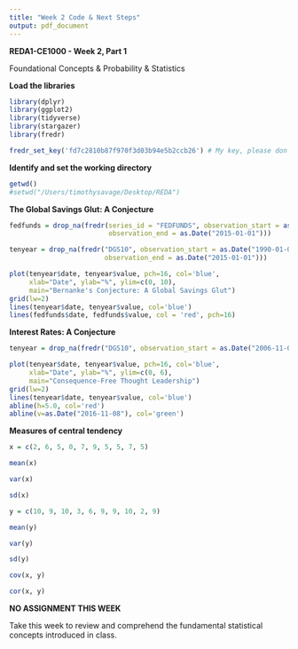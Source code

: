 ```yaml
---
title: "Week 2 Code & Next Steps"
output: pdf_document
---
```


**REDA1-CE1000 - Week 2, Part 1**  

Foundational Concepts & Probability & Statistics

**Load the libraries**

```r
library(dplyr)
library(ggplot2)
library(tidyverse)
library(stargazer)
library(fredr)
```

```r
fredr_set_key('fd7c2810b87f970f3d03b94e5b2ccb26') # My key, please don't abuse.
```


**Identify and set the working directory**

```r
getwd() 
#setwd("/Users/timothysavage/Desktop/REDA")
```


**The Global Savings Glut: A Conjecture**

```r
fedfunds = drop_na(fredr(series_id = "FEDFUNDS", observation_start = as.Date("1990-01-01"), 
                         observation_end = as.Date("2015-01-01")))
```

```r
tenyear = drop_na(fredr("DGS10", observation_start = as.Date("1990-01-01"), 
                        observation_end = as.Date("2015-01-01")))
```

```r
plot(tenyear$date, tenyear$value, pch=16, col='blue',
     xlab="Date", ylab="%", ylim=c(0, 10),
     main="Bernanke's Conjecture: A Global Savings Glut")
grid(lw=2)
lines(tenyear$date, tenyear$value, col='blue')
lines(fedfunds$date, fedfunds$value, col = 'red', pch=16)
```


**Interest Rates: A Conjecture**

```r
tenyear = drop_na(fredr("DGS10", observation_start = as.Date("2006-11-08")))
```

```r
plot(tenyear$date, tenyear$value, pch=16, col='blue',
     xlab="Date", ylab="%", ylim=c(0, 6),
     main="Consequence-Free Thought Leadership")
grid(lw=2)
lines(tenyear$date, tenyear$value, col='blue')
abline(h=5.0, col='red')
abline(v=as.Date("2016-11-08"), col='green')
```


**Measures of central tendency**

```r
x = c(2, 6, 5, 0, 7, 9, 5, 5, 7, 5)
```

```r
mean(x)
```

```r
var(x)
```

```r
sd(x)
```

```r
y = c(10, 9, 10, 3, 6, 9, 9, 10, 2, 9)
```

```r
mean(y)
```

```r
var(y)
```

```r
sd(y)
```

```r
cov(x, y)
```

```r
cor(x, y)
```


**NO ASSIGNMENT THIS WEEK**

Take this week to review and comprehend the fundamental statistical concepts introduced in class.
